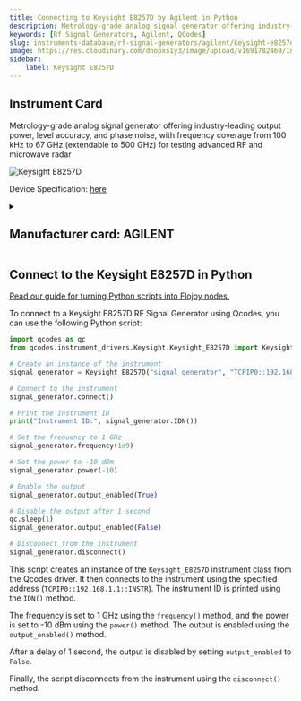 ```yaml
---
title: Connecting to Keysight E8257D by Agilent in Python
description: Metrology-grade analog signal generator offering industry-leading output power, level accuracy, and phase noise, with frequency coverage from 100 kHz to 67 GHz (extendable to 500 GHz) for testing advanced RF and microwave radar
keywords: [Rf Signal Generators, Agilent, QCodes] 
slug: instruments-database/rf-signal-generators/agilent/keysight-e8257d 
image: https://res.cloudinary.com/dhopxs1y3/image/upload/v1691782469/Instruments/RF%20Signal%20Generator/Keysight-E8257D/Keysight-E8257D.png
sidebar:
    label: Keysight E8257D 
---
```



## Instrument Card

Metrology-grade analog signal generator offering industry-leading output power, level accuracy, and phase noise, with frequency coverage from 100 kHz to 67 GHz (extendable to 500 GHz) for testing advanced RF and microwave radar

![Keysight E8257D](https://res.cloudinary.com/dhopxs1y3/image/upload/v1691782469/Instruments/RF%20Signal%20Generator/Keysight-E8257D/Keysight-E8257D.png)

Device Specification: [here](https://www.keysight.com/us/en/assets/7018-01211/data-sheets/5989-0698.pdf)

<details style={{ marginTop: "15px"}}>
<summary><h2 style={{display:'inline'}}>Manufacturer card: AGILENT</h2></summary>

![AGILENT](https://res.cloudinary.com/dhopxs1y3/image/upload/v1692126006/Instruments/Vendor%20Logos/Agilent.png)

Keysight Technologies, or Keysight, is an American company that manufactures electronics test and measurement equipment and software

- Headquarters: USA
- Yearly Revenue (millions, USD): 5420
- Vendor Website: [here](https://www.keysight.com/us/en/home.html)

</details>


<FeaturedInstrumentVideo category="RF_SIGNAL_GENERATORS" />

## Connect to the Keysight E8257D in Python

[Read our guide for turning Python scripts into Flojoy nodes.](https://docs.flojoy.ai/contribution/blocks/custom-flojoy-block/)



<Tabs>
<TabItem value="Flojoy" label="Flojoy" className="flojoy-instrument-tabs">

<SectionsCard category="RF_SIGNAL_GENERATORS" manufacturer="Agilent"></SectionsCard>

</TabItem>
<TabItem value="QCodes" label="QCodes">

To connect to a Keysight E8257D RF Signal Generator using Qcodes, you can use the following Python script:

```python
import qcodes as qc
from qcodes.instrument_drivers.Keysight.Keysight_E8257D import Keysight_E8257D

# Create an instance of the instrument
signal_generator = Keysight_E8257D("signal_generator", "TCPIP0::192.168.1.1::INSTR")

# Connect to the instrument
signal_generator.connect()

# Print the instrument ID
print("Instrument ID:", signal_generator.IDN())

# Set the frequency to 1 GHz
signal_generator.frequency(1e9)

# Set the power to -10 dBm
signal_generator.power(-10)

# Enable the output
signal_generator.output_enabled(True)

# Disable the output after 1 second
qc.sleep(1)
signal_generator.output_enabled(False)

# Disconnect from the instrument
signal_generator.disconnect()
```

This script creates an instance of the `Keysight_E8257D` instrument class from the Qcodes driver. It then connects to the instrument using the specified address (`TCPIP0::192.168.1.1::INSTR`). The instrument ID is printed using the `IDN()` method.

The frequency is set to 1 GHz using the `frequency()` method, and the power is set to -10 dBm using the `power()` method. The output is enabled using the `output_enabled()` method.

After a delay of 1 second, the output is disabled by setting `output_enabled` to `False`.

Finally, the script disconnects from the instrument using the `disconnect()` method.

</TabItem>
</Tabs>